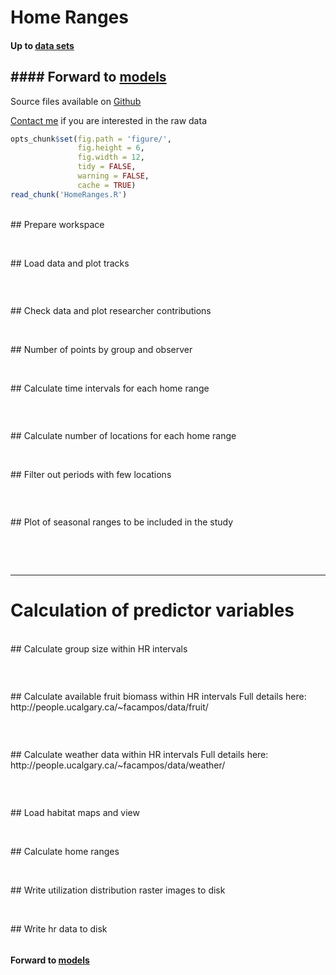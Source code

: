 Home Ranges
========================================================

#### Up to [data sets](../index.html)
#### Forward to [models](HRModels.html)
----
Source files available on [Github](https://github.com/camposfa/HomeRanges)

[Contact me](mailto:camposfa@gmail.com) if you are interested in the raw data

```r
opts_chunk$set(fig.path = 'figure/', 
               fig.height = 6, 
               fig.width = 12, 
               tidy = FALSE, 
               warning = FALSE,
               cache = TRUE)
read_chunk('HomeRanges.R')
```

<br>
## Prepare workspace
```r
```

<br>
## Load data and plot tracks
```r
```

```r
```

<br>
## Check data and plot researcher contributions
```r
```

<br>
## Number of points by group and observer
```r
```

<br>
## Calculate time intervals for each home range
```r
```

```r
```

<br>
## Calculate number of locations for each home range
```r
```

<br>
## Filter out periods with few locations
```r
```

```r
```

<br>
## Plot of seasonal ranges to be included in the study
```r
```

<br>
<br>

**********************

# Calculation of predictor variables

<br>
## Calculate group size within HR intervals
```r
```

```r
```

<br>
## Calculate available fruit biomass within HR intervals
Full details here: http://people.ucalgary.ca/~facampos/data/fruit/
```r
```

```r
```

<br>
## Calculate weather data within HR intervals
Full details here: http://people.ucalgary.ca/~facampos/data/weather/
```r
```

```r
```

<br>
## Load habitat maps and view
```r
```

<br>
## Calculate home ranges
```r
```

<br>
## Write utilization distribution raster images to disk
```r
```

<br>
## Write hr data to disk
```r
```

#### Forward to [models](HRModels.html)